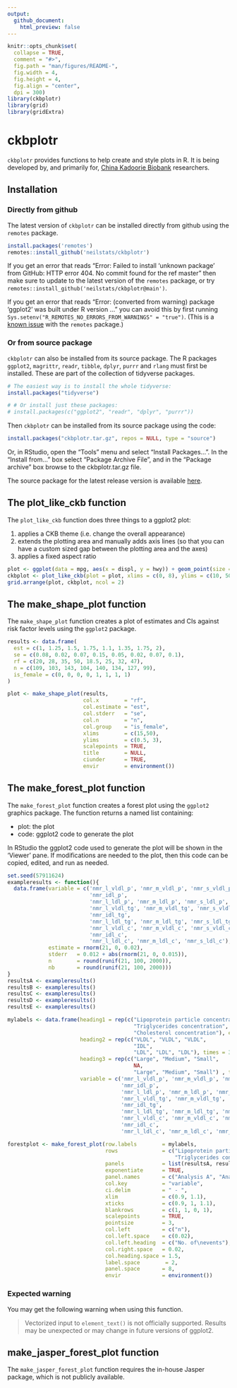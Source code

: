 ```yaml
---
output:
  github_document:
    html_preview: false
---
```


<!-- README.md is generated from README.Rmd. Please edit that file -->

```r
knitr::opts_chunk$set(
  collapse = TRUE,
  comment = "#>",
  fig.path = "man/figures/README-",
  fig.width = 4,
  fig.height = 4,
  fig.align = "center",
  dpi = 300)
library(ckbplotr)
library(grid)
library(gridExtra)
```
# ckbplotr

`ckbplotr` provides functions to help create and style plots in R. It is being
developed by, and primarily for, [China Kadoorie Biobank](http://www.ckbiobank.org) 
researchers.

## Installation

### Directly from github
The latest version of `ckbplotr` can be installed directly from 
github using the `remotes` package.
```r
install.packages('remotes')
remotes::install_github('neilstats/ckbplotr')
```

If you get an error that reads "Error: Failed to install 'unknown package' from GitHub: HTTP error 404. No commit found for the ref master" then make sure to update to the latest version of the `remotes` package, or try `remotes::install_github('neilstats/ckbplotr@main')`.

If you get an error that reads "Error: (converted from warning) package 'ggplot2' was built under R version ..." you can avoid this by first running `Sys.setenv("R_REMOTES_NO_ERRORS_FROM_WARNINGS" = "true")`. (This is a [known issue](https://github.com/r-lib/remotes/issues/403) with the `remotes` package.) 

### Or from source package
`ckbplotr` can also be installed from its source package. The R packages 
`ggplot2`, `magrittr`, `readr`, `tibble`, `dplyr`, `purrr` and `rlang` must 
first be installed. These are part of the collection of tidyverse packages.
```r
# The easiest way is to install the whole tidyverse:
install.packages("tidyverse")

# # Or install just these packages:
# install.packages(c("ggplot2", "readr", "dplyr", "purrr"))
```
Then `ckbplotr` can be installed from its source package using the code:
```r
install.packages("ckbplotr.tar.gz", repos = NULL, type = "source")
```
Or, in RStudio, open the "Tools" menu and select "Install Packages...".
In the "Install from..." box select "Package Archive File", and in the
"Package archive" box browse to the ckbplotr.tar.gz file.

The source package for the latest release version is available [here](https://github.com/neilstats/ckbplotr/releases/latest).




## The plot_like_ckb function

The `plot_like_ckb` function does three things to a ggplot2 plot:

1. applies a CKB theme (i.e. change the overall appearance)
2. extends the plotting area and manually adds axis lines (so that you can have a custom sized gap between the plotting area and the axes)
3. applies a fixed aspect ratio

```r
plot <- ggplot(data = mpg, aes(x = displ, y = hwy)) + geom_point(size = 1)
ckbplot <- plot_like_ckb(plot = plot, xlims = c(0, 8), ylims = c(10, 50))
grid.arrange(plot, ckbplot, ncol = 2)
```





## The make_shape_plot function

The `make_shape_plot` function creates a plot of estimates and CIs against risk
factor levels using the `ggplot2` package.

```r
results <- data.frame(
  est = c(1, 1.25, 1.5, 1.75, 1.1, 1.35, 1.75, 2),
  se = c(0.08, 0.02, 0.07, 0.15, 0.05, 0.02, 0.07, 0.1),
  rf = c(20, 28, 35, 50, 18.5, 25, 32, 47),
  n = c(109, 103, 143, 104, 140, 134, 127, 99),
  is_female = c(0, 0, 0, 0, 1, 1, 1, 1)
)

plot <- make_shape_plot(results,
                        col.x        = "rf",
                        col.estimate = "est",
                        col.stderr   = "se",
                        col.n        = "n",
                        col.group    = "is_female",
                        xlims        = c(15,50),
                        ylims        = c(0.5, 3),
                        scalepoints  = TRUE,
                        title        = NULL,
                        ciunder      = TRUE,
                        envir        = environment())
```





## The make_forest_plot function
The `make_forest_plot` function creates a forest plot using the `ggplot2` graphics 
package. The function returns a named list containing:

* plot: the plot
* code: ggplot2 code to generate the plot

In RStudio the ggplot2 code used to generate the plot will be shown in the 
'Viewer' pane. If modifications are needed to the plot, then this code can be
copied, edited, and run as needed.

```r
set.seed(57911624)
exampleresults <- function(){
  data.frame(variable = c('nmr_l_vldl_p', 'nmr_m_vldl_p', 'nmr_s_vldl_p',
                          'nmr_idl_p',
                          'nmr_l_ldl_p', 'nmr_m_ldl_p', 'nmr_s_ldl_p',
                          'nmr_l_vldl_tg', 'nmr_m_vldl_tg', 'nmr_s_vldl_tg',
                          'nmr_idl_tg',
                          'nmr_l_ldl_tg', 'nmr_m_ldl_tg', 'nmr_s_ldl_tg',
                          'nmr_l_vldl_c', 'nmr_m_vldl_c', 'nmr_s_vldl_c',
                          'nmr_idl_c',
                          'nmr_l_ldl_c', 'nmr_m_ldl_c', 'nmr_s_ldl_c'),
             estimate = rnorm(21, 0, 0.02),
             stderr   = 0.012 + abs(rnorm(21, 0, 0.015)),
             n        = round(runif(21, 100, 2000)),
             nb       = round(runif(21, 100, 2000)))
}
resultsA <- exampleresults()
resultsB <- exampleresults()
resultsC <- exampleresults()
resultsD <- exampleresults()
resultsE <- exampleresults()

mylabels <- data.frame(heading1 = rep(c("Lipoprotein particle concentration",
                                        "Triglycerides concentration",
                                        "Cholesterol concentration"), each = 7),
                       heading2 = rep(c("VLDL", "VLDL", "VLDL",
                                        "IDL",
                                        "LDL", "LDL", "LDL"), times = 3),
                       heading3 = rep(c("Large", "Medium", "Small",
                                        NA,
                                        "Large", "Medium", "Small") , times = 3),
                       variable = c('nmr_l_vldl_p', 'nmr_m_vldl_p', 'nmr_s_vldl_p',
                                    'nmr_idl_p',
                                    'nmr_l_ldl_p', 'nmr_m_ldl_p', 'nmr_s_ldl_p',
                                    'nmr_l_vldl_tg', 'nmr_m_vldl_tg', 'nmr_s_vldl_tg',
                                    'nmr_idl_tg',
                                    'nmr_l_ldl_tg', 'nmr_m_ldl_tg', 'nmr_s_ldl_tg',
                                    'nmr_l_vldl_c', 'nmr_m_vldl_c', 'nmr_s_vldl_c',
                                    'nmr_idl_c',
                                    'nmr_l_ldl_c', 'nmr_m_ldl_c', 'nmr_s_ldl_c'))

forestplot <- make_forest_plot(row.labels        = mylabels,
                               rows              = c("Lipoprotein particle concentration",
                                                     "Triglycerides concentration"),
                               panels            = list(resultsA, resultsB),
                               exponentiate      = TRUE,
                               panel.names       = c("Analysis A", "Analysis B"),
                               col.key           = "variable",
                               ci.delim          = " - ",
                               xlim              = c(0.9, 1.1),
                               xticks            = c(0.9, 1, 1.1),
                               blankrows         = c(1, 1, 0, 1),
                               scalepoints       = TRUE,
                               pointsize         = 3,
                               col.left          = c("n"),
                               col.left.space    = c(0.02),
                               col.left.heading  = c("No. of\nevents"),
                               col.right.space   = 0.02,
                               col.heading.space = 1.5,
                               label.space        = 2,
                               panel.space       = 8,
                               envir             = environment())
```

### Expected warning
You may get the following warning when using this function.

> Vectorized input to `element_text()` is not officially supported.
> Results may be unexpected or may change in future versions of ggplot2.

## make_jasper_forest_plot function
The `make_jasper_forest_plot` function requires the in-house Jasper package, 
which is not publicly available.


